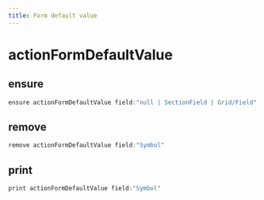 ```yaml
---
title: Form default value
---
```


# actionFormDefaultValue

## ensure

```js filename="Terminal" copy
ensure actionFormDefaultValue field:"null | SectionField | Grid/Field" value:"null | @null | @empty | fieldValue"
```


## remove

```js filename="Terminal" copy
remove actionFormDefaultValue field:"Symbol"
```


## print

```js filename="Terminal" copy
print actionFormDefaultValue field:"Symbol"
```


